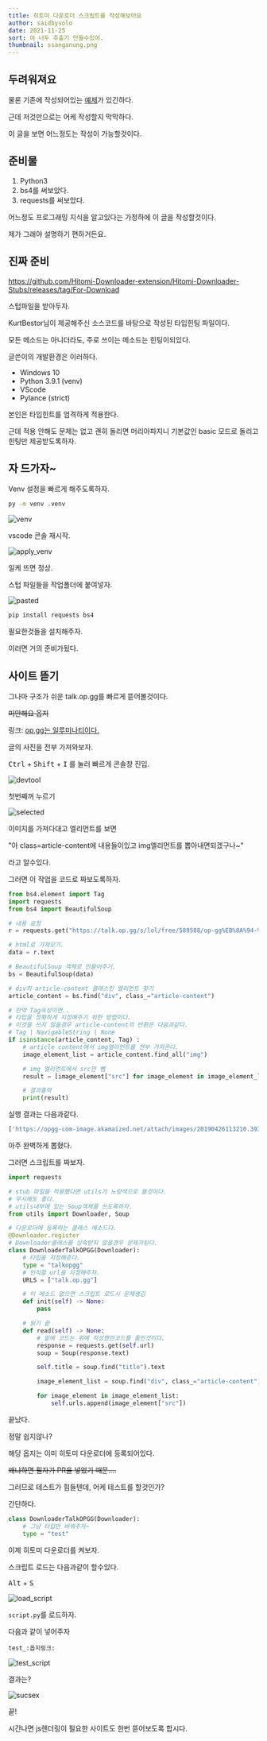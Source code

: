 ```yaml
---
title: 히토미 다운로더 스크립트를 작성해보아요
author: saidbysolo
date: 2021-11-25
sort: 야 너두 추출기 만들수있어.
thumbnail: ssanganung.png
---
```


## 두려워져요

물론 기존에 작성되어있는 [예제](https://github.com/KurtBestor/Hitomi-Downloader/wiki/How-to-write-a-script)가 있긴하다.

근데 저것만으로는 어케 작성할지 막막하다.

이 글을 보면 어느정도는 작성이 가능할것이다.

## 준비물

1. Python3
2. bs4를 써보았다.
3. requests를 써보았다.

어느정도 프로그래밍 지식을 알고있다는 가정하에 이 글을 작성할것이다.

제가 그래야 설명하기 편하거든요.

## 진짜 준비

https://github.com/Hitomi-Downloader-extension/Hitomi-Downloader-Stubs/releases/tag/For-Download

스텁파일을 받아두자.

KurtBestor님이 제공해주신 소스코드를 바탕으로 작성된 타입힌팅 파일이다.

모든 메소드는 아니더라도, 주로 쓰이는 메소드는 힌팅이되있다.

글쓴이의 개발환경은 이러하다.

* Windows 10
* Python 3.9.1 (venv)
* VScode
* Pylance (strict)

본인은 타입힌트를 엄격하게 적용한다.

근데 적용 안해도 문제는 없고 괜히 돌리면 머리아파지니 기본값인 basic 모드로 돌리고 힌팅만 제공받도록하자.

## 자 드가자~

Venv 설정을 빠르게 해주도록하자.

```sh
py -m venv .venv
```

![venv](./venv.png)

vscode 콘솔 재시작.

![apply_venv](./apply_venv.png)

일케 뜨면 정상.

스텁 파일들을 작업폴더에 붙여넣자.

![pasted](./pasted.png)

```sh
pip install requests bs4
```

필요한것들을 설치해주자.

이러면 거의 준비가됬다.

## 사이트 뜯기

그나마 구조가 쉬운 talk.op.gg를 빠르게 뜯어볼것이다.

~~미안해요 옵지~~

링크: [op.gg는 일루미나티이다.](https://talk.op.gg/s/lol/free/589588/op-gg%EB%8A%94-%EC%9D%BC%EB%A3%A8%EB%AF%B8%EB%82%98%ED%8B%B0%EC%9D%B4%EB%8B%A4)

글의 사진을 전부 가져와보자.

<kbd>Ctrl</kbd> + <kbd>Shift</kbd> + <kbd>I</kbd> 를 눌러 빠르게 콘솔창 진입.

![devtool](./devtool.png)

첫번째꺼 누르기 

![selected](./selected.png)

이미지를 가져다대고 엘리먼트를 보면

"아 class=article-content에 내용들이있고 img엘리먼트를 뽑아내면되겠구나~"

라고 알수있다.

그러면 이 작업을 코드로 짜보도록하자.

```py
from bs4.element import Tag
import requests
from bs4 import BeautifulSoup

# 내용 요청
r = requests.get("https://talk.op.gg/s/lol/free/589588/op-gg%EB%8A%94-%EC%9D%BC%EB%A3%A8%EB%AF%B8%EB%82%98%ED%8B%B0%EC%9D%B4%EB%8B%A4")

# html로 가져오기.
data = r.text

# BeautifulSoup 객체로 만들어주기.
bs = BeautifulSoup(data)

# div의 article-content 클래스인 엘리먼트 찾기
article_content = bs.find("div", class_="article-content")

# 만약 Tag속성이면..
# 타입을 정확하게 지정해주기 위한 방법이다.
# 이것을 쓰지 않을경우 article-content의 반환은 다음과같다.
# Tag | NavigableString | None
if isinstance(article_content, Tag) :
    # article content에서 img엘리먼트를 전부 가져온다.
    image_element_list = article_content.find_all("img")

    # img 엘리먼트에서 src만 뺌
    result = [image_element["src"] for image_element in image_element_list]

    # 결과출력
    print(result)

```

실행 결과는 다음과같다.

```sh
['https://opgg-com-image.akamaized.net/attach/images/20190426113210.393073.jpeg', 'https://opgg-com-image.akamaized.net/attach/images/20190901154547.393073.jpg', 'https://opgg-com-image.akamaized.net/attach/images/20190901154613.393073.jpg', 'https://opgg-com-image.akamaized.net/attach/images/20190901154709.393073.jpg', 'https://opgg-com-image.akamaized.net/attach/images/20190901154754.393073.jpg', 'https://opgg-com-image.akamaized.net/attach/images/20190901154828.393073.jpg', 'https://opgg-com-image.akamaized.net/attach/images/20190901154852.393073.jpg', 'https://opgg-com-image.akamaized.net/attach/images/20190901154929.393073.jpg', 'https://opgg-com-image.akamaized.net/attach/images/20190901155001.393073.jpg', 'https://opgg-com-image.akamaized.net/attach/images/20190901155035.393073.jpg', 'https://opgg-com-image.akamaized.net/attach/images/20190421002639.393073.png', 'https://opgg-com-image.akamaized.net/attach/images/20190421002714.393073.png', 'https://opgg-com-image.akamaized.net/attach/images/20190421002818.393073.png', 'https://opgg-com-image.akamaized.net/attach/images/20190421002956.393073.png']
```

아주 완벽하게 뽑혔다.

그러면 스크립트를 짜보자.


```py
import requests

# stub 파일을 적용했다면 utils가 노랑색으로 뜰것이다.
# 무시해도 좋다.
# utils내부에 있는 Soup객체를 쓰도록하자.
from utils import Downloader, Soup

# 다운로더에 등록하는 클래스 메소드다.
@Downloader.register
# Downloader클래스를 상속받지 않을경우 문제가된다.
class DownloaderTalkOPGG(Downloader):
    # 타입을 지정해준다.
    type = "talkopgg"
    # 인식할 url을 지정해주자.
    URLS = ["talk.op.gg"]

    # 이 메소드 없으면 스크립트 로드시 문제생김
    def init(self) -> None:
        pass

    # 읽기 끝
    def read(self) -> None:
        # 밑에 코드는 위에 작성했던코드를 줄인것이다.
        response = requests.get(self.url)
        soup = Soup(response.text)

        self.title = soup.find("title").text

        image_element_list = soup.find("div", class_="article-content").findAll("img")

        for image_element in image_element_list:
            self.urls.append(image_element["src"])
```

끝났다.

정말 쉽지않나?

해당 옵지는 이미 히토미 다운로더에 등록되어있다.

~~왜냐하면 필자가 PR을 넣었기 때문....~~

그러므로 테스트가 힘들텐데, 어케 테스트를 할것인가?

간단하다.

```py
class DownloaderTalkOPGG(Downloader):
    # 그냥 타입만 바꿔주자~
    type = "test"
```

이제 히토미 다운로더를 켜보자.

스크립트 로드는 다음과같이 할수있다.

<kbd>Alt</kbd> + <kbd>S</kbd>

![load_script](./load_script.png)

``script.py``를 로드하자.

다음과 같이 넣어주자

``test_:옵지링크:``

![test_script](./test_script.png)

결과는?

![sucsex](./sucsex.png)

끝!


시간나면 js렌더링이 필요한 사이트도 한번 뜯어보도록 합시다.